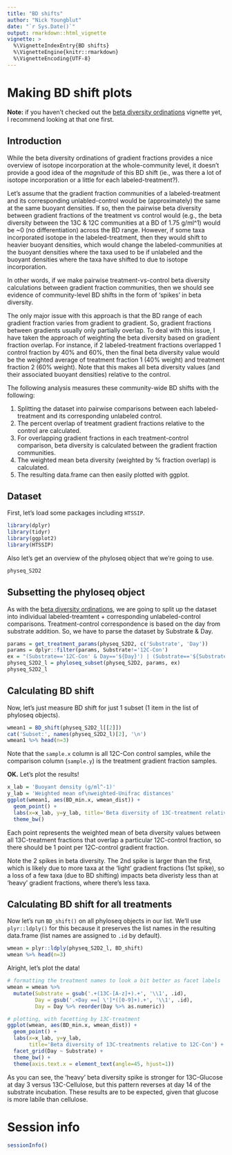 ```yaml
---
title: "BD shifts"
author: "Nick Youngblut"
date: "`r Sys.Date()`"
output: rmarkdown::html_vignette
vignette: >
  %\VignetteIndexEntry{BD shifts}
  %\VignetteEngine{knitr::rmarkdown}
  %\VignetteEncoding{UTF-8}
---
```


# Making BD shift plots

**Note:** if you haven't checked out the [beta diversity ordinations](beta_diversity_ordinations.html) 
vignette yet, I recommend looking at that one first. 

## Introduction

While the beta diversity ordinations of gradient fractions provides a nice
overview of isotope incorporation at the whole-community level, it doesn't
provide a good idea of the *magnitude* of this BD shift (ie., was there 
a lot of isotope incorporation or a little for each labeled-treatment?).

Let's assume that the gradient fraction communities of a labeled-treatment
and its corresponding unlabled-control would be (approximately) the same at the same
buoyant densities. If so, then the pairwise beta diversity between
gradient fractions of the treatment vs control would (e.g., the beta diversity
between the 13C & 12C communities at a BD of 1.75 g/ml^1) would be ~0 
(no differentiation) across the BD range. However, if some taxa incorporated
isotope in the labeled-treatment, then they would shift to heavier 
buoyant densities, which would change the labeled-communities at the 
buoyant densities where the taxa used to be if unlabeled and the 
buoyant densities where the taxa have shifted to due to isotope incorporation. 

In other words, if we make pairwise treatment-vs-control beta diversity calculations
between gradient fraction communities, then we should see evidence of community-level
BD shifts in the form of 'spikes' in beta diversity. 

The only major issue with this approach is that the BD range of each gradient
fraction varies from gradient to gradient. So, gradient fractions between gradients
usually only partially overlap. To deal with this issue, I have taken the approach
of weighting the beta diversity based on gradient fraction overlap. For instance,
if 2 labeled-treatment fractions overlapped 1 control fraction by 40% and 60%,
then the final beta diversity value would be the weighted average of 
treatment fraction 1 (40% weight) and treatment fraction 2 (60% weight). 
Note that this makes all beta diversity values (and their
associated buoyant densities) relative to the control. 

The following analysis measures these community-wide BD shifts with the following:

1. Splitting the dataset into pairwise comparisons between each labeled-treatment
and its corresponding unlabeled control.
1. The percent overlap of treatment gradient fractions relative to the control 
are calculated. 
1. For overlapping gradient fractions in each treatment-control comparison, 
beta diversity is calculated between the gradient fraction communities. 
1. The weighted mean beta diversity (weighted by % fraction overlap) is calculated.
1. The resulting data.frame can then easily plotted with ggplot. 

## Dataset

First, let's load some packages including `HTSSIP`. 

```r
library(dplyr)
library(tidyr)
library(ggplot2)
library(HTSSIP)
```

Also let's get an overview of the phyloseq object that we're going to use.

```r
physeq_S2D2
```


## Subsetting the phyloseq object

As with the [beta diversity ordinations](beta_diversity_ordinations.html), we are going to split up the dataset into individual labeled-treamtent + corresponding unlabeled-control comparisons. Treatment-control correspondence is based on the day from substrate addition. So, we have to parse the dataset by Substrate & Day.

```r
params = get_treatment_params(physeq_S2D2, c('Substrate', 'Day'))
params = dplyr::filter(params, Substrate!='12C-Con')
ex = "(Substrate=='12C-Con' & Day=='${Day}') | (Substrate=='${Substrate}' & Day == '${Day}')"
physeq_S2D2_l = phyloseq_subset(physeq_S2D2, params, ex)
physeq_S2D2_l
```

## Calculating BD shift 

Now, let's just measure BD shift for just 1 subset (1 item in the list of phyloseq objects).

```r
wmean1 = BD_shift(physeq_S2D2_l[[2]])
cat('Subset:', names(physeq_S2D2_l)[2], '\n')
wmean1 %>% head(n=3)
```

Note that the `sample.x` column is all 12C-Con control samples, while the comparison column (`sample.y`) is the treatment gradient fraction samples.

**OK.** Let's plot the results!

```r
x_lab = 'Buoyant density (g/ml^-1)'
y_lab = 'Weighted mean of\nweighted-Unifrac distances'
ggplot(wmean1, aes(BD_min.x, wmean_dist)) +
  geom_point() +
  labs(x=x_lab, y=y_lab, title='Beta diversity of 13C-treatment relative to 12C-Con') +
  theme_bw() 
```

Each point represents the weighted mean of beta diversity values between all 13C-treatment fractions that overlap a particular 12C-control fraction, so there should be 1 point per 12C-control gradient fraction. 

Note the 2 spikes in beta diversity. The 2nd spike is larger than the first, 
which is likely due to more taxa at the 'light' gradient fractions (1st spike),
so a loss of a few taxa (due to BD shifting) impacts beta diveristy less
than at 'heavy' gradient fractions, where there's less taxa. 

## Calculating BD shift for all treatments

Now let's run `BD_shift()` on all phyloseq objects in our list. We'll use `plyr::ldply()` for this because it preserves the list names in the resulting data.frame (list names are assigned to `.id` by default).

```r
wmean = plyr::ldply(physeq_S2D2_l, BD_shift)
wmean %>% head(n=3)
```

Alright, let's plot the data!

```r
# formatting the treatment names to look a bit better as facet labels
wmean = wmean %>%
  mutate(Substrate = gsub('.+(13C-[A-z]+).+', '\\1', .id),
         Day = gsub('.+Day ==[ \']*([0-9]+).+', '\\1', .id),
         Day = Day %>% reorder(Day %>% as.numeric))

# plotting, with facetting by 13C-treatment
ggplot(wmean, aes(BD_min.x, wmean_dist)) +
  geom_point() +
  labs(x=x_lab, y=y_lab, 
       title='Beta diversity of 13C-treatments relative to 12C-Con') +
  facet_grid(Day ~ Substrate) +
  theme_bw() +
  theme(axis.text.x = element_text(angle=45, hjust=1))
```

As you can see, the 'heavy' beta diversity spike is stronger for 13C-Glucose at day 3 versus 13C-Cellulose, but this pattern reverses at day 14 of the substrate incubation. These results are to be expected, given that glucose is more labile than cellulose.


# Session info

```r
sessionInfo()
```
